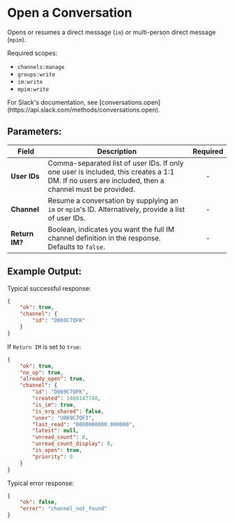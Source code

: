 
# Open a Conversation

Opens or resumes a direct message (`im`) or multi-person direct message (`mpim`).

Required scopes:

-   `channels:manage`
-   `groups:write`
-   `im:write`
-   `mpim:write`

<Callout type="info">
	For Slack's documentation, see
	[conversations.open](https://api.slack.com/methods/conversations.open).
</Callout>

## Parameters:

| Field          | Description                                                                                                                                       | Required |
| -------------- | ------------------------------------------------------------------------------------------------------------------------------------------------- | :------: |
| **User IDs**   | Comma-separated list of user IDs. If only one user is included, this creates a 1:1 DM. If no users are included, then a channel must be provided. |    -     |
| **Channel**    | Resume a conversation by supplying an `im` or `mpim`'s ID. Alternatively, provide a list of user IDs.                                             |    -     |
| **Return IM?** | Boolean, indicates you want the full IM channel definition in the response. Defaults to `false`.                                                  |    -     |

## Example Output:

Typical successful response:

```json
{
	"ok": true,
	"channel": {
		"id": "D069C7QFK"
	}
}
```

If `Return IM` is set to `true`:

```json
{
	"ok": true,
	"no_op": true,
	"already_open": true,
	"channel": {
		"id": "D069C7QFK",
		"created": 1460147748,
		"is_im": true,
		"is_org_shared": false,
		"user": "U069C7QF3",
		"last_read": "0000000000.000000",
		"latest": null,
		"unread_count": 0,
		"unread_count_display": 0,
		"is_open": true,
		"priority": 0
	}
}
```

Typical error response:

```json
{
	"ok": false,
	"error": "channel_not_found"
}
```

